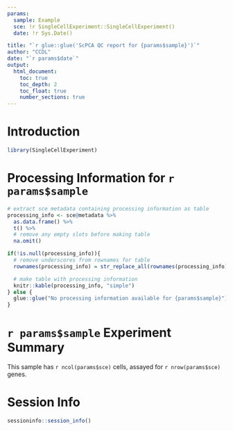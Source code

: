 ```yaml
---
params:
  sample: Example
  sce: !r SingleCellExperiment::SingleCellExperiment()
  date: !r Sys.Date()

title: "`r glue::glue('ScPCA QC report for {params$sample}')`"
author: "CCDL"
date: "`r params$date`"
output: 
  html_document:
    toc: true
    toc_depth: 2
    toc_float: true
    number_sections: true
---
```


# Introduction
```r
library(SingleCellExperiment)
```

# Processing Information for `r params$sample`

```r
# extract sce metadata containing processing information as table
processing_info <- sce@metadata %>%
  as.data.frame() %>%
  t() %>%
  # remove any empty slots before making table
  na.omit()

if(!is.null(processing_info)){
  # remove underscores from rownames for table 
  rownames(processing_info) = str_replace_all(rownames(processing_info), "_", " ")

  # make table with processing information
  knitr::kable(processing_info, "simple")
} else {
  glue::glue("No processing information available for {params$sample}")
}
```
# `r params$sample` Experiment Summary 

This sample has `r ncol(params$sce)` cells, assayed for `r nrow(params$sce)` genes.

# Session Info
```r
sessioninfo::session_info()
```


